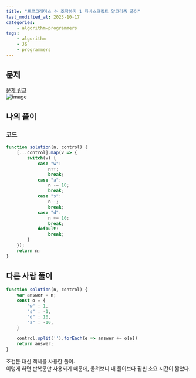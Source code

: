```yaml
---
title: "프로그래머스 수 조작하기 1 자바스크립트 알고리즘 풀이"
last_modified_at: 2023-10-17
categories:
    - algorithm-programmers
tags:
    - algorithm
    - JS
    - programmers
---
```


## 문제
[문제 링크](https://school.programmers.co.kr/learn/courses/30/lessons/181926)  
![image](https://github.com/makepin2r/TIL/assets/39889583/a996547e-d43d-4f2f-8693-4318c191aa2e)

## 나의 풀이
### 코드
```javascript
function solution(n, control) {
    [...control].map(v => {
        switch(v) {
            case "w":
                n++;
                break;
            case "a":
                n -= 10;
                break;
            case "s":
                n--;
                break;
            case "d":
                n += 10;
                break;
            default:
                break;
        }
    });
    return n;
}
```

## 다른 사람 풀이
```javascript
function solution(n, control) {
    var answer = n;
    const o = {
        "w" : 1,
        "s" : -1,
        "d" : 10,
        "a" : -10,
    }

    control.split('').forEach(e => answer += o[e])
    return answer;
}
```
조건문 대신 객체를 사용한 풀이.  
이렇게 하면 반복문만 사용되기 때문에, 돌려보니 내 풀이보다 훨씬 소요 시간이 짧았다.
